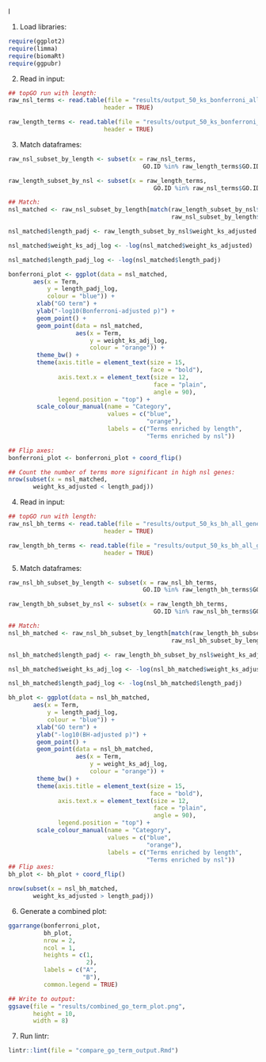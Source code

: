 
l

1. Load libraries:

```r
require(ggplot2)
require(limma)
require(biomaRt)
require(ggpubr)
```

2. Read in input:

```r
## topGO run with length:
raw_nsl_terms <- read.table(file = "results/output_50_ks_bonferroni_all_genes_raw/BP_sig.tsv",
                           header = TRUE)

raw_length_terms <- read.table(file = "results/output_50_ks_bonferroni_all_genes_raw_length/BP_sig.tsv",
                           header = TRUE)
```

3. Match dataframes:

```r
raw_nsl_subset_by_length <- subset(x = raw_nsl_terms,
                                      GO.ID %in% raw_length_terms$GO.ID)

raw_length_subset_by_nsl <- subset(x = raw_length_terms,
                                         GO.ID %in% raw_nsl_terms$GO.ID)

## Match:
nsl_matched <- raw_nsl_subset_by_length[match(raw_length_subset_by_nsl$GO.ID,
                                              raw_nsl_subset_by_length$GO.ID), ]

nsl_matched$length_padj <- raw_length_subset_by_nsl$weight_ks_adjusted

nsl_matched$weight_ks_adj_log <- -log(nsl_matched$weight_ks_adjusted)

nsl_matched$length_padj_log <- -log(nsl_matched$length_padj)

bonferroni_plot <- ggplot(data = nsl_matched,
       aes(x = Term,
           y = length_padj_log,
           colour = "blue")) +
        xlab("GO term") +
        ylab("-log10(Bonferroni-adjusted p)") +
        geom_point() +
        geom_point(data = nsl_matched,
                   aes(x = Term,
                       y = weight_ks_adj_log,
                       colour = "orange")) +
        theme_bw() +
        theme(axis.title = element_text(size = 15,
                                        face = "bold"),
              axis.text.x = element_text(size = 12,
                                         face = "plain",
                                         angle = 90),
              legend.position = "top") +
        scale_colour_manual(name = "Category",
                            values = c("blue",
                                       "orange"),
                            labels = c("Terms enriched by length",
                                       "Terms enriched by nsl"))

## Flip axes:
bonferroni_plot <- bonferroni_plot + coord_flip()

## Count the number of terms more significant in high nsl genes:
nrow(subset(x = nsl_matched,
       weight_ks_adjusted < length_padj))
```

4. Read in input:

```r
## topGO run with length:
raw_nsl_bh_terms <- read.table(file = "results/output_50_ks_bh_all_genes_raw/BP_sig.tsv",
                           header = TRUE)

raw_length_bh_terms <- read.table(file = "results/output_50_ks_bh_all_genes_raw_length/BP_sig.tsv",
                           header = TRUE)
```

5. Match dataframes:

```r
raw_nsl_bh_subset_by_length <- subset(x = raw_nsl_bh_terms,
                                      GO.ID %in% raw_length_bh_terms$GO.ID)

raw_length_bh_subset_by_nsl <- subset(x = raw_length_bh_terms,
                                         GO.ID %in% raw_nsl_bh_terms$GO.ID)

## Match:
nsl_bh_matched <- raw_nsl_bh_subset_by_length[match(raw_length_bh_subset_by_nsl$GO.ID,
                                              raw_nsl_bh_subset_by_length$GO.ID), ]

nsl_bh_matched$length_padj <- raw_length_bh_subset_by_nsl$weight_ks_adjusted

nsl_bh_matched$weight_ks_adj_log <- -log(nsl_bh_matched$weight_ks_adjusted)

nsl_bh_matched$length_padj_log <- -log(nsl_bh_matched$length_padj)

bh_plot <- ggplot(data = nsl_bh_matched,
       aes(x = Term,
           y = length_padj_log,
           colour = "blue")) +
        xlab("GO term") +
        ylab("-log10(BH-adjusted p)") +
        geom_point() +
        geom_point(data = nsl_bh_matched,
                   aes(x = Term,
                       y = weight_ks_adj_log,
                       colour = "orange")) +
        theme_bw() +
        theme(axis.title = element_text(size = 15,
                                        face = "bold"),
              axis.text.x = element_text(size = 12,
                                         face = "plain",
                                         angle = 90),
              legend.position = "top") +
        scale_colour_manual(name = "Category",
                            values = c("blue",
                                       "orange"),
                            labels = c("Terms enriched by length",
                                       "Terms enriched by nsl"))
## Flip axes:
bh_plot <- bh_plot + coord_flip()

nrow(subset(x = nsl_bh_matched,
       weight_ks_adjusted > length_padj))
```

6. Generate a combined plot:

```r
ggarrange(bonferroni_plot,
          bh_plot,
          nrow = 2,
          ncol = 1,
          heights = c(1,
                      2),
          labels = c("A",
                     "B"),
          common.legend = TRUE)

## Write to output:
ggsave(file = "results/combined_go_term_plot.png",
       height = 10,
       width = 8)
```

7. Run lintr:

```r
lintr::lint(file = "compare_go_term_output.Rmd")
```